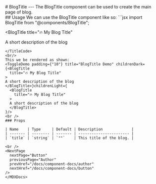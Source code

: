 
<PageTitle title="BlogTitle" />

<Sidebar />
<MDXDocs>
  <DocsAd />
  # BlogTitle
  <Contributors contributors={["manuanish"]} readTime={2} />
  ---
  The BlogTitle component can be used to create the main page of blog.
  <br/>
  ## Usage
  We can use the BlogTitle component like so:
  <TitleCode title="blog-title.mdx">
  ```jsx
  import BlogTitle from "@components/BlogTitle";

  <BlogTitle
    title="🔥 My Blog Title"
  >
  A short description of the blog
  </BlogTitle>
  ```
  </TitleCode>
  <br/>
  This we be rendered as shown:
  <ToggleDemo padding={"10"} title="BlogTitle Demo" childrenDark={<BlogTitle
    title="🔥 My Blog Title"
  >
  A short description of the blog
  </BlogTitle>}childrenLight={
    <BlogTitle
      title="🔥 My Blog Title"
    >
    A short description of the blog
    </BlogTitle>
  }/>
  <br />
  ### Props

| Name    | Type     | Default | Description             |
| ------- | -------- | ------- | ----------------------- |
| `title` | `string` | `""`    | This title of the blog. |

  <br />
  <NextPage
    nextPage="Button"
    previousPage="Author"
    prevHref="/docs/component-docs/author"
    nextHref="/docs/component-docs/button"
  />
</MDXDocs>
